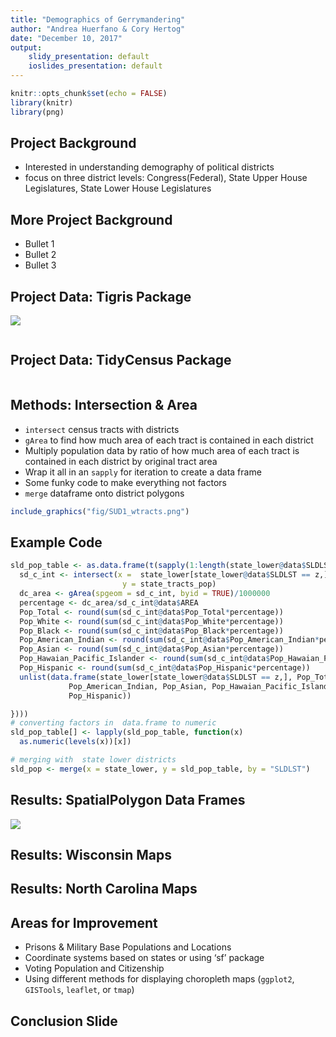 ```yaml
---
title: "Demographics of Gerrymandering"
author: "Andrea Huerfano & Cory Hertog"
date: "December 10, 2017"
output: 
    slidy_presentation: default
    ioslides_presentation: default 
---
```


```r
knitr::opts_chunk$set(echo = FALSE)
library(knitr)
library(png)
```

## Project Background
- Interested in understanding demography of political districts
- focus on three district levels: Congress(Federal), State Upper House Legislatures, State Lower House Legislatures


## More Project Background

- Bullet 1
- Bullet 2
- Bullet 3

## Project Data: Tigris Package

![](fig/3DistrictTypes.png)
```r

```

## Project Data: TidyCensus Package

```r

```



## Methods: Intersection & Area
- `intersect` census tracts with districts
- `gArea` to find how much area of each tract is contained in each district
- Multiply population data by ratio of how much area of each tract is contained in each district by original tract area
- Wrap it all in an `sapply` for iteration to create a data frame
- Some funky code to make everything not factors
- `merge` dataframe onto district polygons



```r
include_graphics("fig/SUD1_wtracts.png")
```

## Example Code
```r
sld_pop_table <- as.data.frame(t(sapply(1:length(state_lower@data$SLDLST), function(z) {
  sd_c_int <- intersect(x =  state_lower[state_lower@data$SLDLST == z,],
                         y = state_tracts_pop)
  dc_area <- gArea(spgeom = sd_c_int, byid = TRUE)/1000000
  percentage <- dc_area/sd_c_int@data$AREA
  Pop_Total <- round(sum(sd_c_int@data$Pop_Total*percentage))
  Pop_White <- round(sum(sd_c_int@data$Pop_White*percentage))
  Pop_Black <- round(sum(sd_c_int@data$Pop_Black*percentage))
  Pop_American_Indian <- round(sum(sd_c_int@data$Pop_American_Indian*percentage))
  Pop_Asian <- round(sum(sd_c_int@data$Pop_Asian*percentage))
  Pop_Hawaian_Pacific_Islander <- round(sum(sd_c_int@data$Pop_Hawaian_Pacific_Islander*percentage))
  Pop_Hispanic <- round(sum(sd_c_int@data$Pop_Hispanic*percentage))
  unlist(data.frame(state_lower[state_lower@data$SLDLST == z,], Pop_Total, Pop_White, Pop_Black,
             Pop_American_Indian, Pop_Asian, Pop_Hawaian_Pacific_Islander,
             Pop_Hispanic))

})))
# converting factors in  data.frame to numeric
sld_pop_table[] <- lapply(sld_pop_table, function(x)
  as.numeric(levels(x))[x])

# merging with  state lower districts
sld_pop <- merge(x = state_lower, y = sld_pop_table, by = "SLDLST")
```

## Results: SpatialPolygon Data Frames
![](fig/Example_Output_Table.png)

## Results: Wisconsin Maps

## Results: North Carolina Maps

## Areas for Improvement
- Prisons & Military Base Populations and Locations
- Coordinate systems based on states or using 'sf' package
- Voting Population and Citizenship
- Using different methods for displaying choropleth maps (`ggplot2`, `GISTools`, `leaflet`, or  `tmap`)


## Conclusion Slide
